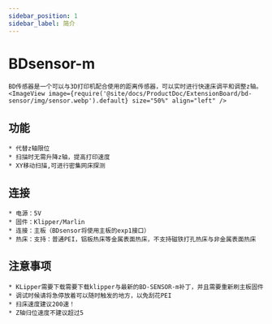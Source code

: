 ```yaml
---
sidebar_position: 1
sidebar_label: 简介
---
```




# BDsensor-m

    BD传感器是一个可以与3D打印机配合使用的距离传感器，可以实时进行快速床调平和调整z轴。
    <ImageView image={require('@site/docs/ProductDoc/ExtensionBoard/bd-sensor/img/sensor.webp').default} size="50%" align="left" />

## 功能

    * 代替z轴限位
    * 扫描时无需升降z轴，提高打印速度
    * XY移动扫描,可进行密集网床探测



## 连接

    * 电源：5V
    * 固件：Klipper/Marlin
    * 连接：主板（BDsensor将使用主板的exp1接口）
    * 热床：支持：普通PEI，铝板热床等金属表面热床，不支持磁铁打孔热床与非金属表面热床


## 注意事项

    * KLipper需要下载需要下载klipper与最新的BD-SENSOR-m补丁，并且需要重新刷主板固件
    * 调试时候请将急停放着可以随时触发的地方，以免刮花PEI
    * 扫床速度建议200速！
    * Z轴归位速度不建议超过5

